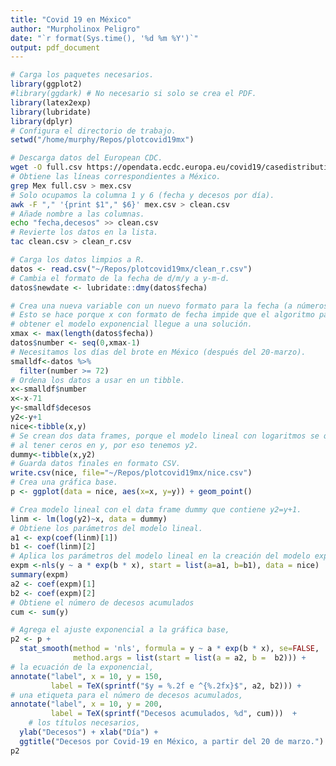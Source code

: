 ```yaml
---
title: "Covid 19 en México"
author: "Murpholinox Peligro"
date: "`r format(Sys.time(), '%d %m %Y')`"
output: pdf_document 
---
```



```r
# Carga los paquetes necesarios.
library(ggplot2)
#library(ggdark) # No necesario si solo se crea el PDF.
library(latex2exp)
library(lubridate)
library(dplyr)
# Configura el directorio de trabajo.
setwd("/home/murphy/Repos/plotcovid19mx")
```

```bash
# Descarga datos del European CDC.
wget -O full.csv https://opendata.ecdc.europa.eu/covid19/casedistribution/csv
# Obtiene las líneas correspondientes a México.
grep Mex full.csv > mex.csv
# Solo ocupamos la columna 1 y 6 (fecha y decesos por día).
awk -F "," '{print $1"," $6}' mex.csv > clean.csv
# Añade nombre a las columnas.
echo "fecha,decesos" >> clean.csv
# Revierte los datos en la lista.
tac clean.csv > clean_r.csv
```

```r
# Carga los datos limpios a R.
datos <- read.csv("~/Repos/plotcovid19mx/clean_r.csv")
# Cambia el formato de la fecha de d/m/y a y-m-d.
datos$newdate <- lubridate::dmy(datos$fecha)
```

```r
# Crea una nueva variable con un nuevo formato para la fecha (a números enteros).
# Esto se hace porque x con formato de fecha impide que el algoritmo para 
# obtener el modelo exponencial llegue a una solución.
xmax <- max(length(datos$fecha))
datos$number <- seq(0,xmax-1)
# Necesitamos los días del brote en México (después del 20-marzo).
smalldf<-datos %>%
  filter(number >= 72) 
# Ordena los datos a usar en un tibble.
x<-smalldf$number
x<-x-71
y<-smalldf$decesos
y2<-y+1
nice<-tibble(x,y)
# Se crean dos data frames, porque el modelo lineal con logaritmos se quiebra
# al tener ceros en y, por eso tenemos y2.
dummy<-tibble(x,y2)
# Guarda datos finales en formato CSV.
write.csv(nice, file="~/Repos/plotcovid19mx/nice.csv")
# Crea una gráfica base.
p <- ggplot(data = nice, aes(x=x, y=y)) + geom_point()
```

```r
# Crea modelo lineal con el data frame dummy que contiene y2=y+1.
linm <- lm(log(y2)~x, data = dummy)
# Obtiene los parámetros del modelo lineal.
a1 <- exp(coef(linm)[1])
b1 <- coef(linm)[2]
# Aplica los parámetros del modelo lineal en la creación del modelo exponencial.
expm <-nls(y ~ a * exp(b * x), start = list(a=a1, b=b1), data = nice)
summary(expm)
a2 <- coef(expm)[1]
b2 <- coef(expm)[2]
# Obtiene el número de decesos acumulados
cum <- sum(y)
```

```r
# Agrega el ajuste exponencial a la gráfica base,
p2 <- p +
  stat_smooth(method = 'nls', formula = y ~ a * exp(b * x), se=FALSE,
              method.args = list(start = list(a = a2, b =  b2))) +
# la ecuación de la exponencial,
annotate("label", x = 10, y = 150, 
         label = TeX(sprintf("$y = %.2f e ^{%.2fx}$", a2, b2))) +
# una etiqueta para el número de decesos acumulados,
annotate("label", x = 10, y = 200,
         label = TeX(sprintf("Decesos acumulados, %d", cum)))  +
    # los títulos necesarios,
  ylab("Decesos") + xlab("Día") +
  ggtitle("Decesos por Covid-19 en México, a partir del 20 de marzo.")
p2
```
  
